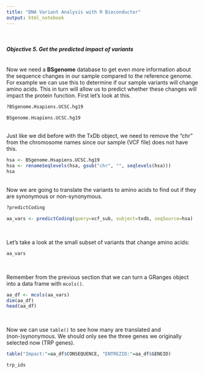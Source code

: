 ```yaml
---
title: "DNA Variant Analysis with R Bioconductor"
output: html_notebook
---
```


<br/>

#### *Objective 5. Get the predicted impact of variants*

<br/>
Now we need a **BSgenome** database to get even more information about the sequence changes in our sample compared to the reference genome. For example we can use this to determine if our sample variants will change amino acids. This in turn will allow us to predict whether these changes will impact the protein function. First let's look at this.   

```r
?BSgenome.Hsapiens.UCSC.hg19

BSgenome.Hsapiens.UCSC.hg19
```

<br/>
Just like we did before with the TxDb object, we need to remove the "chr" from the chromosome names since our sample (VCF file) does not have this.  

```r
hsa <- BSgenome.Hsapiens.UCSC.hg19
hsa <- renameSeqlevels(hsa, gsub("chr", "", seqlevels(hsa)))
hsa
```



<br/>
Now we are going to translate the variants to amino acids to find out if they are synonymous or non-synonymous.
```r
?predictCoding

aa_vars <- predictCoding(query=vcf_sub, subject=txdb, seqSource=hsa)
```
<br/>

Let's take a look at the small subset of variants that change amino acids:    

```r
aa_vars
```

<br/>

Remember from the previous section that we can turn a GRanges object into a data frame with `mcols()`.
```r
aa_df <- mcols(aa_vars) 
dim(aa_df)
head(aa_df)
```

<br/>

Now we can use `table()` to see how many are translated and (non-)synonymous. We should only see the three genes we originally selected now (TRP genes).  
```r
table("Impact:"=aa_df$CONSEQUENCE, "ENTREZID:"=aa_df$GENEID)
```

```r
trp_ids
```

